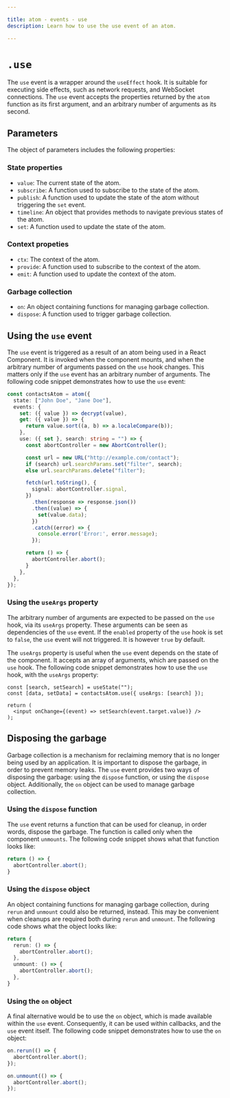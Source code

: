 ```yaml
---

title: atom - events - use
description: Learn how to use the use event of an atom.

---
```


# `.use`

The `use` event is a wrapper around the `useEffect` hook. It is suitable for executing side effects, such as network requests, and WebSocket connections. The `use` event accepts the properties returned by the `atom` function as its first argument, and an arbitrary number of arguments as its second. 

## Parameters

The object of parameters includes the following properties:

### State properties

- `value`: The current state of the atom.
- `subscribe`: A function used to subscribe to the state of the atom.
- `publish`: A function used to update the state of the atom without triggering the `set` event.
- `timeline`: An object that provides methods to navigate previous states of the atom.
- `set`: A function used to update the state of the atom.

### Context propeties

- `ctx`: The context of the atom.
- `provide`: A function used to subscribe to the context of the atom.
- `emit`: A function used to update the context of the atom.

### Garbage collection

- `on`: An object containing functions for managing garbage collection.
- `dispose`: A function used to trigger garbage collection.

## Using the `use` event

The `use` event is triggered as a result of an atom being used in a React Component. It is invoked when the component mounts, and when the arbitrary number of arguments passed on the `use` hook changes. This matters only if the `use` event has an arbitrary number of arguments. The following code snippet demonstrates how to use the `use` event:

```typescript copy
const contactsAtom = atom({
  state: ["John Doe", "Jane Doe"],
  events: {
    set: ({ value }) => decrypt(value),
    get: ({ value }) => {
      return value.sort((a, b) => a.localeCompare(b));
    },
    use: ({ set }, search: string = "") => {
      const abortController = new AbortController();

      const url = new URL("http://example.com/contact");
      if (search) url.searchParams.set("filter", search);
      else url.searchParams.delete("filter");

      fetch(url.toString(), {
        signal: abortController.signal,
      })
        .then(response => response.json())
        .then((value) => {
          set(value.data);
        })
        .catch((error) => {
          console.error('Error:', error.message);
        });

      return () => {
        abortController.abort();
      }
    },
  },
});
```

### Using the `useArgs` property

The arbitrary number of arguments are expected to be passed on the `use` hook, via its `useArgs` property. These arguments can be seen as dependencies of the `use` event. If the `enabled` property of the `use` hook is set to `false`, the `use` event will not triggered. It is however `true` by default. 

The `useArgs` property is useful when the `use` event depends on the state of the component. It accepts an array of arguments, which are passed on the `use` hook. The following code snippet demonstrates how to use the `use` hook, with the `useArgs` property:

```tsx copy
const [search, setSearch] = useState("");
const [data, setData] = contactsAtom.use({ useArgs: [search] });

return (
  <input onChange={(event) => setSearch(event.target.value)} />
);
```

## Disposing the garbage

Garbage collection is a mechanism for reclaiming memory that is no longer being used by an application. It is important to dispose the garbage, in order to prevent memory leaks. The `use` event provides two ways of disposing the garbage: using the `dispose` function, or using the `dispose` object. Additionally, the `on` object can be used to manage garbage collection.

### Using the `dispose` function

The `use` event returns a function that can be used for cleanup, in order words, dispose the garbage. The function is called only when the component `unmounts`. The following code snippet shows what that function looks like:

```typescript copy
return () => {
  abortController.abort();
}
```

### Using the `dispose` object

An object containing functions for managing garbage collection, during `rerun` and `unmount` could also be returned, instead. This may be convenient when cleanups are required both during `rerun` and `unmount`. The following code shows what the object looks like:

```typescript copy
return {
  rerun: () => {
    abortController.abort();
  },
  unmount: () => {
    abortController.abort();
  },
}
```

### Using the `on` object

A final alternative would be to use the `on` object, which is made available within the `use` event. Consequently, it can be used within callbacks, and the `use` event itself. The following code snippet demonstrates how to use the `on` object:

```typescript copy
on.rerun(() => {
  abortController.abort();
});

on.unmount(() => {
  abortController.abort();
});
```